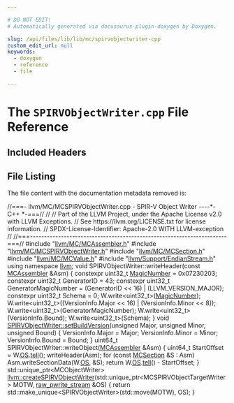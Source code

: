 ```yaml
---

# DO NOT EDIT!
# Automatically generated via docusaurus-plugin-doxygen by Doxygen.

slug: /api/files/lib/lib/mc/spirvobjectwriter-cpp
custom_edit_url: null
keywords:
  - doxygen
  - reference
  - file

---
```





# The `SPIRVObjectWriter.cpp` File Reference

<DoxygenPage pluginConfig={pluginConfig}>



## Included Headers

<IncludesList>
<IncludesListItem
  filePath="llvm/MC/MCAssembler.h"
  permalink="/docs/api/files/include/include/llvm/include/llvm/mc/mcassembler-h"
  isLocal="true" />
<IncludesListItem
  filePath="llvm/MC/MCSPIRVObjectWriter.h"
  permalink="/docs/api/files/include/include/llvm/include/llvm/mc/mcspirvobjectwriter-h"
  isLocal="true" />
<IncludesListItem
  filePath="llvm/MC/MCSection.h"
  permalink="/docs/api/files/include/include/llvm/include/llvm/mc/mcsection-h"
  isLocal="true" />
<IncludesListItem
  filePath="llvm/MC/MCValue.h"
  permalink="/docs/api/files/include/include/llvm/include/llvm/mc/mcvalue-h"
  isLocal="true" />
<IncludesListItem
  filePath="llvm/Support/EndianStream.h"
  permalink="/docs/api/files/include/include/llvm/include/llvm/support/endianstream-h"
  isLocal="true" />
</IncludesList>


## File Listing

The file content with the documentation metadata removed is:

<ProgramListing>

<Link id="l00001" /><CodeLine lineNumber="1"><span class="doxyHighlightComment">//===- llvm/MC/MCSPIRVObjectWriter.cpp - SPIR-V Object Writer ----&#42;- C++ &#42;-===//</span></CodeLine>
<Link id="l00002" /><CodeLine lineNumber="2"><span class="doxyHighlightComment">//</span></CodeLine>
<Link id="l00003" /><CodeLine lineNumber="3"><span class="doxyHighlightComment">// Part of the LLVM Project, under the Apache License v2.0 with LLVM Exceptions.</span></CodeLine>
<Link id="l00004" /><CodeLine lineNumber="4"><span class="doxyHighlightComment">// See https://llvm.org/LICENSE.txt for license information.</span></CodeLine>
<Link id="l00005" /><CodeLine lineNumber="5"><span class="doxyHighlightComment">// SPDX-License-Identifier: Apache-2.0 WITH LLVM-exception</span></CodeLine>
<Link id="l00006" /><CodeLine lineNumber="6"><span class="doxyHighlightComment">//</span></CodeLine>
<Link id="l00007" /><CodeLine lineNumber="7"><span class="doxyHighlightComment">//===----------------------------------------------------------------------===//</span></CodeLine>
<Link id="l00008" /><CodeLine lineNumber="8"></CodeLine>
<Link id="l00009" /><CodeLine lineNumber="9"><span class="doxyHighlightPreprocessor">#include &quot;<a href="/docs/api/files/include/include/llvm/include/llvm/mc/mcassembler-h">llvm/MC/MCAssembler.h</a>&quot;</span></CodeLine>
<Link id="l00010" /><CodeLine lineNumber="10"><span class="doxyHighlightPreprocessor">#include &quot;<a href="/docs/api/files/include/include/llvm/include/llvm/mc/mcspirvobjectwriter-h">llvm/MC/MCSPIRVObjectWriter.h</a>&quot;</span></CodeLine>
<Link id="l00011" /><CodeLine lineNumber="11"><span class="doxyHighlightPreprocessor">#include &quot;<a href="/docs/api/files/include/include/llvm/include/llvm/mc/mcsection-h">llvm/MC/MCSection.h</a>&quot;</span></CodeLine>
<Link id="l00012" /><CodeLine lineNumber="12"><span class="doxyHighlightPreprocessor">#include &quot;<a href="/docs/api/files/include/include/llvm/include/llvm/mc/mcvalue-h">llvm/MC/MCValue.h</a>&quot;</span></CodeLine>
<Link id="l00013" /><CodeLine lineNumber="13"><span class="doxyHighlightPreprocessor">#include &quot;<a href="/docs/api/files/include/include/llvm/include/llvm/support/endianstream-h">llvm/Support/EndianStream.h</a>&quot;</span></CodeLine>
<Link id="l00014" /><CodeLine lineNumber="14"></CodeLine>
<Link id="l00015" /><CodeLine lineNumber="15"><span class="doxyHighlightKeyword">using namespace </span><span class="doxyHighlight"><a href="/docs/api/namespaces/llvm">llvm</a>;</span></CodeLine>
<Link id="l00016" /><CodeLine lineNumber="16"></CodeLine>
<Link id="l00017" /><CodeLine lineNumber="17"><span class="doxyHighlightKeywordType">void</span><span class="doxyHighlight"> SPIRVObjectWriter::writeHeader(</span><span class="doxyHighlightKeyword">const</span><span class="doxyHighlight"> <a href="/docs/api/classes/llvm/mcassembler">MCAssembler</a> &amp;Asm) &#123;</span></CodeLine>
<Link id="l00018" /><CodeLine lineNumber="18"><span class="doxyHighlight">  </span><span class="doxyHighlightKeyword">constexpr</span><span class="doxyHighlight"> uint32&#95;t <a href="/docs/api/namespaces/llvm/xcoff/#aee8f7e420a81c0a58e0febda6902a6f6">MagicNumber</a> = 0x07230203;</span></CodeLine>
<Link id="l00019" /><CodeLine lineNumber="19"><span class="doxyHighlight">  </span><span class="doxyHighlightKeyword">constexpr</span><span class="doxyHighlight"> uint32&#95;t GeneratorID = 43;</span></CodeLine>
<Link id="l00020" /><CodeLine lineNumber="20"><span class="doxyHighlight">  </span><span class="doxyHighlightKeyword">constexpr</span><span class="doxyHighlight"> uint32&#95;t GeneratorMagicNumber =</span></CodeLine>
<Link id="l00021" /><CodeLine lineNumber="21"><span class="doxyHighlight">      (GeneratorID &lt;&lt; 16) | (LLVM&#95;VERSION&#95;MAJOR);</span></CodeLine>
<Link id="l00022" /><CodeLine lineNumber="22"><span class="doxyHighlight">  </span><span class="doxyHighlightKeyword">constexpr</span><span class="doxyHighlight"> uint32&#95;t Schema = 0;</span></CodeLine>
<Link id="l00023" /><CodeLine lineNumber="23"></CodeLine>
<Link id="l00024" /><CodeLine lineNumber="24"><span class="doxyHighlight">  W.write&lt;uint32&#95;t&gt;(<a href="/docs/api/namespaces/llvm/xcoff/#aee8f7e420a81c0a58e0febda6902a6f6">MagicNumber</a>);</span></CodeLine>
<Link id="l00025" /><CodeLine lineNumber="25"><span class="doxyHighlight">  W.write&lt;uint32&#95;t&gt;((VersionInfo.Major &lt;&lt; 16) | (VersionInfo.Minor &lt;&lt; 8));</span></CodeLine>
<Link id="l00026" /><CodeLine lineNumber="26"><span class="doxyHighlight">  W.write&lt;uint32&#95;t&gt;(GeneratorMagicNumber);</span></CodeLine>
<Link id="l00027" /><CodeLine lineNumber="27"><span class="doxyHighlight">  W.write&lt;uint32&#95;t&gt;(VersionInfo.Bound);</span></CodeLine>
<Link id="l00028" /><CodeLine lineNumber="28"><span class="doxyHighlight">  W.write&lt;uint32&#95;t&gt;(Schema);</span></CodeLine>
<Link id="l00029" /><CodeLine lineNumber="29"><span class="doxyHighlight">&#125;</span></CodeLine>
<Link id="l00030" /><CodeLine lineNumber="30"></CodeLine>
<Link id="l00031" /><CodeLine lineNumber="31" lineLink="/docs/api/classes/llvm/spirvobjectwriter/#ace1849570653b063c042244c177928d7"><span class="doxyHighlightKeywordType">void</span><span class="doxyHighlight"> <a href="/docs/api/classes/llvm/spirvobjectwriter/#ace1849570653b063c042244c177928d7">SPIRVObjectWriter::setBuildVersion</a>(</span><span class="doxyHighlightKeywordType">unsigned</span><span class="doxyHighlight"> Major, </span><span class="doxyHighlightKeywordType">unsigned</span><span class="doxyHighlight"> Minor,</span></CodeLine>
<Link id="l00032" /><CodeLine lineNumber="32"><span class="doxyHighlight">                                        </span><span class="doxyHighlightKeywordType">unsigned</span><span class="doxyHighlight"> Bound) &#123;</span></CodeLine>
<Link id="l00033" /><CodeLine lineNumber="33"><span class="doxyHighlight">  VersionInfo.Major = Major;</span></CodeLine>
<Link id="l00034" /><CodeLine lineNumber="34"><span class="doxyHighlight">  VersionInfo.Minor = Minor;</span></CodeLine>
<Link id="l00035" /><CodeLine lineNumber="35"><span class="doxyHighlight">  VersionInfo.Bound = Bound;</span></CodeLine>
<Link id="l00036" /><CodeLine lineNumber="36"><span class="doxyHighlight">&#125;</span></CodeLine>
<Link id="l00037" /><CodeLine lineNumber="37"></CodeLine>
<Link id="l00038" /><CodeLine lineNumber="38"><span class="doxyHighlight">uint64&#95;t SPIRVObjectWriter::writeObject(<a href="/docs/api/classes/llvm/mcassembler">MCAssembler</a> &amp;Asm) &#123;</span></CodeLine>
<Link id="l00039" /><CodeLine lineNumber="39"><span class="doxyHighlight">  uint64&#95;t StartOffset = W.<a href="/docs/api/structs/llvm/support/endian/writer/#aea6f1003a6933f07d06dbce84a8f26cb">OS</a>.<a href="/docs/api/classes/llvm/raw-ostream/#a0f90ad570f71349466844ee9f2d06cd1">tell</a>();</span></CodeLine>
<Link id="l00040" /><CodeLine lineNumber="40"><span class="doxyHighlight">  writeHeader(Asm);</span></CodeLine>
<Link id="l00041" /><CodeLine lineNumber="41"><span class="doxyHighlight">  </span><span class="doxyHighlightKeywordFlow">for</span><span class="doxyHighlight"> (</span><span class="doxyHighlightKeyword">const</span><span class="doxyHighlight"> <a href="/docs/api/classes/llvm/mcsection">MCSection</a> &amp;S : Asm)</span></CodeLine>
<Link id="l00042" /><CodeLine lineNumber="42"><span class="doxyHighlight">    Asm.writeSectionData(W.<a href="/docs/api/structs/llvm/support/endian/writer/#aea6f1003a6933f07d06dbce84a8f26cb">OS</a>, &amp;S);</span></CodeLine>
<Link id="l00043" /><CodeLine lineNumber="43"><span class="doxyHighlight">  </span><span class="doxyHighlightKeywordFlow">return</span><span class="doxyHighlight"> W.<a href="/docs/api/structs/llvm/support/endian/writer/#aea6f1003a6933f07d06dbce84a8f26cb">OS</a>.<a href="/docs/api/classes/llvm/raw-ostream/#a0f90ad570f71349466844ee9f2d06cd1">tell</a>() - StartOffset;</span></CodeLine>
<Link id="l00044" /><CodeLine lineNumber="44"><span class="doxyHighlight">&#125;</span></CodeLine>
<Link id="l00045" /><CodeLine lineNumber="45"></CodeLine>
<Link id="l00046" /><CodeLine lineNumber="46"><span class="doxyHighlight">std::unique&#95;ptr&lt;MCObjectWriter&gt;</span></CodeLine>
<Link id="l00047" /><CodeLine lineNumber="47" lineLink="/docs/api/namespaces/llvm/#aa37522936d246cdec6965c9e1c56c0b6"><span class="doxyHighlight"><a href="/docs/api/namespaces/llvm/#aa37522936d246cdec6965c9e1c56c0b6">llvm::createSPIRVObjectWriter</a>(std::unique&#95;ptr&lt;MCSPIRVObjectTargetWriter&gt; MOTW,</span></CodeLine>
<Link id="l00048" /><CodeLine lineNumber="48"><span class="doxyHighlight">                              <a href="/docs/api/classes/llvm/raw-pwrite-stream">raw&#95;pwrite&#95;stream</a> &amp;OS) &#123;</span></CodeLine>
<Link id="l00049" /><CodeLine lineNumber="49"><span class="doxyHighlight">  </span><span class="doxyHighlightKeywordFlow">return</span><span class="doxyHighlight"> std::make&#95;unique&lt;SPIRVObjectWriter&gt;(std::move(MOTW), OS);</span></CodeLine>
<Link id="l00050" /><CodeLine lineNumber="50"><span class="doxyHighlight">&#125;</span></CodeLine>

</ProgramListing>


</DoxygenPage>

